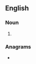 ==English==

===Noun===
{{head|en|noun plural form}}

# {{plural of|pinner|lang=en}}

===Anagrams===
* {{l|en|spinner}}